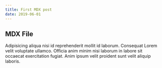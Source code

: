 ```yaml
---
title: First MDX post
date: 2019-06-01
---
```



## MDX File

Adipisicing aliqua nisi id reprehenderit mollit id laborum. Consequat Lorem velit voluptate ullamco. Officia anim minim nisi laborum in labore sit occaecat exercitation fugiat. Anim ipsum velit proident sunt velit aliquip laboris.